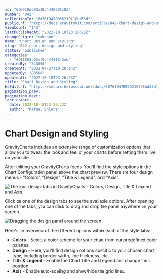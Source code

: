 ```yaml
---
id: "626918de93a48c4448335c03"
number: "842"
collectionId: "6076f9478996210f18bd33df"
publicUrl: "https://docs.gravitykit.com/article/842-chart-design-and-styling"
viewCount: "143"
lastPublishedAt: "2022-10-18T23:26:23Z"
changeOrigin: "unknown"
name: "Chart Design and Styling"
slug: "842-chart-design-and-styling"
status: "published"
categories: 
  - "6261683a93a48c44483342eb"
createdBy: "543004"
createdAt: "2022-04-27T10:20:14Z"
updatedBy: "80506"
updatedAt: "2022-10-18T23:26:23Z"
title: "Chart Design and Styling"
hsEditUrl: "https://secure.helpscout.net/docs/6076f9478996210f18bd33df/article/626918de93a48c4448335c03"
pagination_prev: 
pagination_next: 
last_update:
  date: 2022-10-18T23:26:23Z
  author: "Rafael Ehlers"
---
```


# Chart Design and Styling

GravityCharts includes an extensive range of customization options that allow you to tweak the look and feel of your charts before setting them live on your site.

After editing your GravityCharts feeds, You'll find the style options in the Chart Configuration panel above the chart preview. There are four design menus - "Colors", "Design", "Title &amp; Legend", and "Axis".

![The four design tabs in GravityCharts - Colors, Design, Title & Legend and Axis](https://s3.amazonaws.com/helpscout.net/docs/assets/54c58489e4b051242988532c/images/62691b48a535c33d541a26a0/file-xVeSYe4fmw.png)

Click on one of the design tabs to see the available options. After opening one of the tabs, you can click to drag and drop the panel anywhere on your screen.

![Dragging the design panel around the screen](https://s3.amazonaws.com/helpscout.net/docs/assets/54c58489e4b051242988532c/images/626920b2b065ad1af4f8141c/file-q8opts5gI1.gif)

Here's an overview of the different options within each of the style tabs:

- **Colors** - Select a color scheme for your chart from our predefined color palettes.
- **Design** - Here, you'll find design options specific to your chosen chart type, including border width, line thickness, etc.
- **Title &amp; Legend** - Enable the Chart Title and Legend and change their position.
- **Axis** - Enable auto-scaling and show/hide the grid lines.